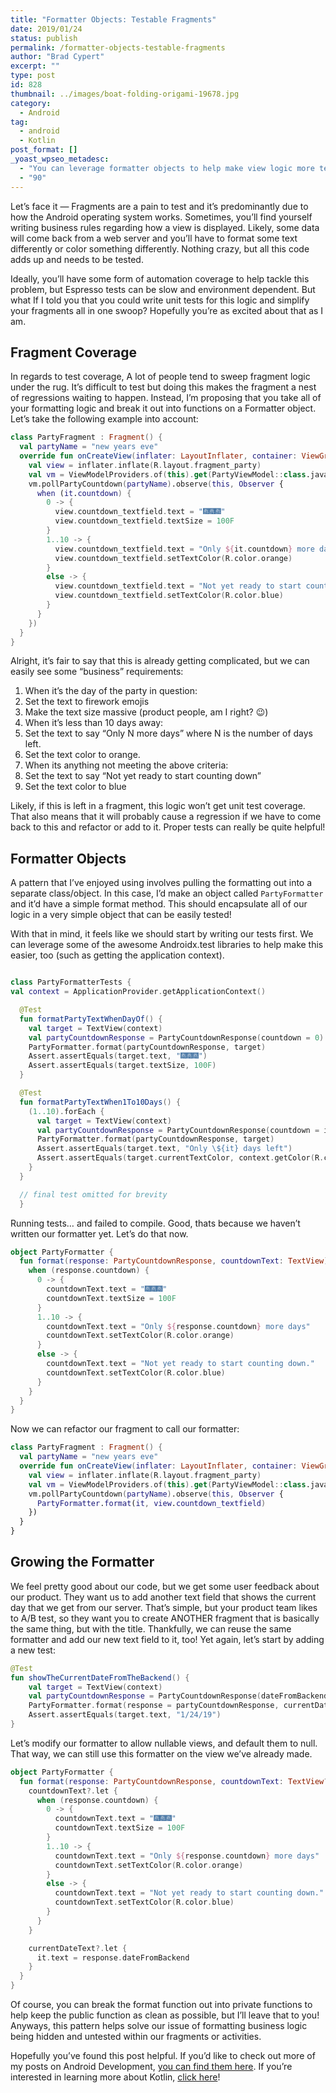 ```yaml
---
title: "Formatter Objects: Testable Fragments"
date: 2019/01/24
status: publish
permalink: /formatter-objects-testable-fragments
author: "Brad Cypert"
excerpt: ""
type: post
id: 828
thumbnail: ../images/boat-folding-origami-19678.jpg
category:
  - Android
tag:
  - android
  - Kotlin
post_format: []
_yoast_wpseo_metadesc:
  - "You can leverage formatter objects to help make view logic more testable. Simplify your views and prevent regressions using formatter objects."
  - "90"
---
```


Let’s face it — Fragments are a pain to test and it’s predominantly due to how the Android operating system works. Sometimes, you’ll find yourself writing business rules regarding how a view is displayed. Likely, some data will come back from a web server and you’ll have to format some text differently or color something differently. Nothing crazy, but all this code adds up and needs to be tested.

Ideally, you’ll have some form of automation coverage to help tackle this problem, but Espresso tests can be slow and environment dependent. But what If I told you that you could write unit tests for this logic and simplify your fragments all in one swoop? Hopefully you’re as excited about that as I am.

## Fragment Coverage

In regards to test coverage, A lot of people tend to sweep fragment logic under the rug. It’s difficult to test but doing this makes the fragment a nest of regressions waiting to happen. Instead, I’m proposing that you take all of your formatting logic and break it out into functions on a Formatter object. Let’s take the following example into account:

```kotlin
class PartyFragment : Fragment() {
  val partyName = "new years eve"
  override fun onCreateView(inflater: LayoutInflater, container: ViewGroup?, savedInstanceState: Bundle?): View? {
    val view = inflater.inflate(R.layout.fragment_party)
    val vm = ViewModelProviders.of(this).get(PartyViewModel::class.java)
    vm.pollPartyCountdown(partyName).observe(this, Observer {
      when (it.countdown) {
        0 -> {
          view.countdown_textfield.text = "🎆🎆🎆"
          view.countdown_textfield.textSize = 100F
        }
        1..10 -> {
          view.countdown_textfield.text = "Only ${it.countdown} more days"
          view.countdown_textfield.setTextColor(R.color.orange)
        }
        else -> {
          view.countdown_textfield.text = "Not yet ready to start counting down."
          view.countdown_textfield.setTextColor(R.color.blue)
        }
      }
    })
  }
}
```

Alright, it’s fair to say that this is already getting complicated, but we can easily see some “business” requirements:

1. When it’s the day of the party in question:
1. Set the text to firework emojis
1. Make the text size massive (product people, am I right? 😉)
1. When it’s less than 10 days away:
1. Set the text to say “Only N more days” where N is the number of days left.
1. Set the text color to orange.
1. When its anything not meeting the above criteria:
1. Set the text to say “Not yet ready to start counting down”
1. Set the text color to blue

Likely, if this is left in a fragment, this logic won’t get unit test coverage. That also means that it will probably cause a regression if we have to come back to this and refactor or add to it. Proper tests can really be quite helpful!

## Formatter Objects

A pattern that I’ve enjoyed using involves pulling the formatting out into a separate class/object. In this case, I’d make an object called `PartyFormatter` and it’d have a simple format method. This should encapsulate all of our logic in a very simple object that can be easily tested!

With that in mind, it feels like we should start by writing our tests first. We can leverage some of the awesome Androidx.test libraries to help make this easier, too (such as getting the application context).

```kotlin

class PartyFormatterTests {
val context = ApplicationProvider.getApplicationContext()

  @Test
  fun formatPartyTextWhenDayOf() {
    val target = TextView(context)
    val partyCountdownResponse = PartyCountdownResponse(countdown = 0)
    PartyFormatter.format(partyCountdownResponse, target)
    Assert.assertEquals(target.text, "🎆🎆🎆")
    Assert.assertEquals(target.textSize, 100F)
  }

  @Test
  fun formatPartyTextWhen1To10Days() {
    (1..10).forEach {
      val target = TextView(context)
      val partyCountdownResponse = PartyCountdownResponse(countdown = it)
      PartyFormatter.format(partyCountdownResponse, target)
      Assert.assertEquals(target.text, "Only \${it} days left")
      Assert.assertEquals(target.currentTextColor, context.getColor(R.color.orange))
    }
  }

  // final test omitted for brevity
  }

```

Running tests… and failed to compile. Good, thats because we haven’t written our formatter yet. Let’s do that now.

```kotlin
object PartyFormatter {
  fun format(response: PartyCountdownResponse, countdownText: TextView) {
    when (response.countdown) {
      0 -> {
        countdownText.text = "🎆🎆🎆"
        countdownText.textSize = 100F
      }
      1..10 -> {
        countdownText.text = "Only ${response.countdown} more days"
        countdownText.setTextColor(R.color.orange)
      }
      else -> {
        countdownText.text = "Not yet ready to start counting down."
        countdownText.setTextColor(R.color.blue)
      }
    }
  }
}
```

Now we can refactor our fragment to call our formatter:

```kotlin
class PartyFragment : Fragment() {
  val partyName = "new years eve"
  override fun onCreateView(inflater: LayoutInflater, container: ViewGroup?, savedInstanceState: Bundle?): View? {
    val view = inflater.inflate(R.layout.fragment_party)
    val vm = ViewModelProviders.of(this).get(PartyViewModel::class.java)
    vm.pollPartyCountdown(partyName).observe(this, Observer {
      PartyFormatter.format(it, view.countdown_textfield)
    })
  }
}
```

## Growing the Formatter

We feel pretty good about our code, but we get some user feedback about our product. They want us to add another text field that shows the current day that we get from our server. That’s simple, but your product team likes to A/B test, so they want you to create ANOTHER fragment that is basically the same thing, but with the title. Thankfully, we can reuse the same formatter and add our new text field to it, too! Yet again, let’s start by adding a new test:

```kotlin
@Test
fun showTheCurrentDateFromTheBackend() {
    val target = TextView(context)
    val partyCountdownResponse = PartyCountdownResponse(dateFromBackend = "1/24/19")
    PartyFormatter.format(response = partyCountdownResponse, currentDateText = target)
    Assert.assertEquals(target.text, "1/24/19")
}
```

Let’s modify our formatter to allow nullable views, and default them to null. That way, we can still use this formatter on the view we’ve already made.

```kotlin
object PartyFormatter {
  fun format(response: PartyCountdownResponse, countdownText: TextView? = null, currentDateText: TextView? = null) {
    countdownText?.let {
      when (response.countdown) {
        0 -> {
          countdownText.text = "🎆🎆🎆"
          countdownText.textSize = 100F
        }
        1..10 -> {
          countdownText.text = "Only ${response.countdown} more days"
          countdownText.setTextColor(R.color.orange)
        }
        else -> {
          countdownText.text = "Not yet ready to start counting down."
          countdownText.setTextColor(R.color.blue)
        }
      }
    }

    currentDateText?.let {
      it.text = response.dateFromBackend
    }
  }
}
```

Of course, you can break the format function out into private functions to help keep the public function as clean as possible, but I’ll leave that to you! Anyways, this pattern helps solve our issue of formatting business logic being hidden and untested within our fragments or activities.

Hopefully you’ve found this post helpful. If you’d like to check out more of my posts on Android Development, [you can find them here](http://www.bradcypert.com/tags/android/). If you’re interested in learning more about Kotlin, [click here](http://www.bradcypert.com/tags/kotlin)!
